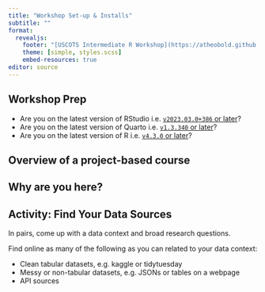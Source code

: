 ```yaml
---
title: "Workshop Set-up & Installs"
subtitle: ""
format: 
  revealjs:
    footer: "[USCOTS Intermediate R Workshop](https://atheobold.github.io/uscots-intermediate-r/)"
    theme: [simple, styles.scss]
    embed-resources: true
editor: source
---
```


## Workshop Prep

-   Are you on the latest version of RStudio i.e. [`v2023.03.0+386` or later](https://posit.co/download/rstudio-desktop/)?
-   Are you on the latest version of Quarto i.e. [`v1.3.340` or later](https://quarto.org/docs/get-started/)?
-   Are you on the latest version of R i.e. [`v4.3.0` or later](https://cran.r-project.org/)?

<!-- Install all our packages -->
<!-- Download course materials from gh with use_course() -->

## Overview of a project-based course 

<!-- kelly inserts slides from SDSS -->

## Why are you here?

<!-- leading questions about setting intentions for workshop -->

## Activity: Find Your Data Sources

In pairs, come up with a data context and broad research questions.

Find online as many of the following as you can related to your data context:

- Clean tabular datasets, e.g. kaggle or tidytuesday
- Messy or non-tabular datasets, e.g. JSONs or tables on a webpage
- API sources
